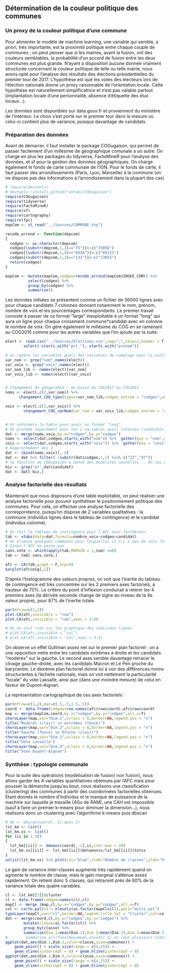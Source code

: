 

## Détermination de la couleur politique des communes

### Un proxy de la couleur politique d'une commune

Pour alimenter le modèle de machine learning, une variable qui semble, a priori, très importante, est la proximité politique entre chaque couple de communes ; on peut penser que si les mairies, avant la fusion, ont des couleurs semblables, la probabilité d'un accord de fusion entre les deux communes est plus grande.
N'ayant à disposition aucune donnée vraiment structurée concernant la couleur politique de telle ou telle mairie, nous avons opté pour l'analyse des résultats des élections présidentielles du premier tour de 2017. L'hypothèse est que les votes des électeurs lors de l'élection nationale donne un proxy raisonnable de l'orientation locale. Cette hypothèse est naturellement simplificatrice et n'est pas valable partout (implantation locale d'une personnalité, absence d'étiquette des élus locaux...).

Les données sont disponibles sur data.gouv.fr et proviennent du ministère de l'intérieur. Le choix s'est porté sur le premier tour dans la mesure où celui-ci contient plus de variance, puisque davantage de candidats.

### Préparation des données

Avant de démarrer, il faut installer le package COGugaison, qui permet de passer facilement d'un millésime de géographique comunale à un autre. On charge en plus les packages du tidyverse, FactoMineR pour l'analyse des données, et sf pour la gestion des données géographiques. On charge également le fonds de carte communale de l'IGN. Pour le fonds de carte, il faut passer des arrondissements (Paris, Lyon, Marseille) à la commune (on ne dispose pas des informations à l'arrondissement dans la plupart des cas)

```r
# require(devtools)
# devtools::install_github("antuki/COGugaison")
require(COGugaison)
require(tidyverse)
require(FactoMineR)
require(sf)
require(cartography)
require(fpc)
mapCom <- st_read("../Sources/COMMUNE.shp")

recode_arrond <- function(depcom)
{
  codgeo <- as.character(depcom)
  codgeo[(substr(depcom,1,2)=="75")]<-c("75056")
  codgeo[(substr(depcom,1,4)=="6938")]<-c("69123")
  codgeo[(substr(depcom,1,3)=="132")]<-c("13055")
  return(codgeo)
}

mapCom <- mutate(mapCom,codgeo=recode_arrond(mapCom$INSEE_COM)) %>%
          select(codgeo) %>%
          group_by(codgeo) %>%
          summarise()
```


Les données initiales se présentent comme un fichier de 36000 lignes avec pour chaque candidats 7 colonnes donnant notamment le nom, prénom, nombre de voix et les pourcentages correspondants. Le premier travail consiste à passer de ce format "large" inexploitable à un format "long" qui aura un ligne pour chaque croisement commune*candidat avec en colonne le nombre de voix. On gère également le millésime du COG en se ramenant au COG2015 comme pour les autres variables que l'on ajoute par la suite.

```r
elect <- read.csv("../Sources/Elections.csv",sep=";",skip=2,header = T,dec=',') %>%
        select(-starts_with("pct_"),-starts_with("prenom")) 

# on repère les variables quali des variables de comptage pour la suite (changement géo)
var_nom <- grep("nom",names(elect))
var_voix <- grep("voix",names(elect))
var_nom_lib <- names(elect)[var_nom]
var_voix_lib <- names(elect)[var_voix]


# Changement de géogprahie : on passe du COG2017 au COG2015
noms <- elect[,c(3,var_nom)] %>% 
      changement_COG_typo(typos=var_nom_lib,codgeo_entree = "codgeo",annees = 2017:2015) 

voix <- elect[,c(3,var_voix)] %>% 
        changement_COG_varNum(var_num = var_voix_lib,codgeo_entree = "codgeo",annees = 2017:2015)


# On reformate la table pour avoir un format "long". 
# On procède séparément pour les 2 variables quali latentes (candidats et nb votes)
dat <- merge(noms,voix,by.x="codgeo",by.y="codgeo")
noms <- select(dat,codgeo,starts_with("nom")) %>%  gather(key = "nom",value = "candidat",-codgeo)
voix <- select(dat,codgeo,starts_with("voix")) %>%  gather(key = "voix",value = "nombre_voix",-codgeo)
# Rapprochement des 2 
dat <- cbind(noms,voix)[,-4]
dat <- dat %>% filter( !substr(dat$codgeo,1,2) %in% c("ZZ","97")) 
# la fonction de COGugaison a donné des modalités nouvelles... On les enlève
biz <- grep("et",dat$candidat)
dat <- dat[-biz,]
```

### Analyse factorielle des résultats

Maintenant que nous disposons d'une table exploitable, on peut réaliser une analyse factorielle pour pouvoir synthétiser le positionnement politique des communes. Pour cela, on effectue une analyse factorielle des correspondance, puisqu'on dispose de 2 variables qualitatives : la commune (individus lignes dans le tableau de contingence) et le candidat (individus colonne).

```r
# On fait le tableau de contingence pour l'AFC avec factominer
tab <- xtabs(data=dat,formula=nombre_voix~codgeo+candidat)
# On élimine quelques communes pour lesquelles il n'y a pas de vote (hors blancs)
# Sinon l'AFC ne passe pas 
sans.vote <- which(apply(tab,MARGIN = 1,sum) ==0)
tab <- tab[-sans.vote,]

afc <- CA(tab,graph = F,ncp=4) 
barplot(afc$eig[,1])
```

D'après l'histogramme des valeurs propres, on voit que l'inertie du tableau de contingence est très concentrée sur les 2 premiers axes factoriels, à hauteur de 70%. Le critère du point d'inflexion conduirait à retenir les 4 premiers axes (la dérivée seconde change de signe au niveau de la 4e valeur propre), pour 87% de l'inertie totale. 

```r
par(mfrow=c(1,2))
plot.CA(afc,invisible = "row")
plot.CA(afc,invisible = "row",axes = 3:4)

# On ne voit rien sur les graphique des individus-lignes
# plot.CA(afc,invisible = "col")
# plot.CA(afc,invisible = "col",axes = 3:4)
```

On observe un effet Guttman assez net sur le premier plan factoriel : on a une opposition nette entre les candidats extrêmes à droite et les candidats "modérés" sur la gauche. Le second axes semble davantage retracer le clivage gauche-droite, avec les candidats Macron et Le Pen proche du barycentre. Le dexième plan factoriel donne lui à voir des différences moins structurantes à l'échelle nationale, mais on voit nettement la particularité "locale" du vote Lassalle, ainsi que (dans une moindre mesure) de celui en faveur de Dupont-Aignan.

La représentation cartographique de ces axes factoriels :

```r
par(mfrow=c(1,2),mar=c(.5,.5,1.5,.5))
coord <- data.frame(codgeo=row.names(afc$row$coord),afc$row$coord)
map <- merge(mapCom,coord,by.x="codgeo",by.y="codgeo",all.x=T)
choroLayer(map,var="Dim.1",nclass = 8,border=NA,legend.pos = "n")
title("Modérés (clair) vs extrêmes (foncé)")
choroLayer(map,var="Dim.2",nclass = 8,border=NA,legend.pos = "n")
title("Gauche (foncé) vs Droite (clair)")
choroLayer(map,var="Dim.3",nclass = 8,border=NA,legend.pos = "n")
title("Vote Lassalle")
choroLayer(map,var="Dim.4",nclass = 8,border=NA,legend.pos = "n")
title("Vote Dupont-Aignan")
```

### Synthèse : typologie communale

Pour la suite des opérations (modélisation de fusion/ non fusion), nous allons garder les 4 variables quantitatives obtenues par l'AFC mais pour pousser la démarche jusqu'au bout, nous réalisons une classification (clustering) des communes à partir des coordonnées factorielles obtenues. Etant donnés le nombre d'individus et le manque de puissance de la machine sur laquelle je travaille (4Go de RAM), une CAH est impossible (sauf à faire un premier k-means pour diminuer la dimension...), nous réalisons donc un clustering avec l'algorithme k-means puis dbscan

```r
# db <- dbscan(coord[,-1],eps=.1)
lst_km <- list()
lst_km.ss <- list()
for (ii in 1:20)
{
  lst_km[[ii]] <- kmeans(coord[,-1],ii,iter.max = 20)
  lst_km.ss[[ii]] <- lst_km[[ii]]$betweenss/lst_km[[ii]]$totss
}
unlist(lst_km.ss) %>% plot(col="blue",xlab="Nombre de classes",ylab="Variance interclasse")
```

Le gain de variance inter-classes augmente très rapidement quand on agmente le nombre de classe, mais le gain marginal s'atténue assez rapidement. On retient donc 5 classes, qui retracent près de 60% de la variance totale des quatre variables.

```r
cl <- lst_km[[5]]$cluster
cl <- data.frame(codgeo=names(cl),cl)
mapCl <- merge (map,cl,by.x="codgeo",by.y="codgeo",all.x=T)
col <- carto.pal(n1 = nlevels(as.factor(mapCl$cl)),pal1="multi.pal")
typoLayer(mapCl,var="cl",border=NA,legend.title.txt = "Cluster",col=col)
dat <- merge(coord,cl,by.x="codgeo",by.y="codgeo") %>%
        mutate(classe=as.factor(cl)) %>%
        group_by(classe) %>%
        summarise(Dim.1=mean(Dim.1),Dim.2=mean(Dim.2),Dim.3=mean(Dim.3),Dim.4=mean(Dim.4),communes=n())
#        summarise_all(funs(moy=mean,et=sd)) Si on veut plusieurs stats pour toutes les variables
ggplot(dat,aes(Dim.1,Dim.2,color=classe,size=communes)) + 
    geom_point() + scale_size(range = c(4,15)) +
    geom_vline(xintercept = 0) + geom_hline(yintercept = 0) 
ggplot(dat,aes(Dim.3,Dim.4,color=classe,size=communes)) + 
    geom_point() + scale_size(range = c(4,15)) +
    geom_vline(xintercept = 0) + geom_hline(yintercept = 0) 

```

